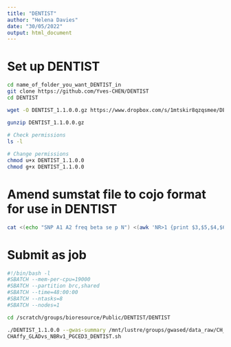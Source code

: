 ```yaml
---
title: "DENTIST"
author: "Helena Davies"
date: "30/05/2022"
output: html_document
---
```


# Set up DENTIST
```bash
cd name_of_folder_you_want_DENTIST_in
git clone https://github.com/Yves-CHEN/DENTIST
cd DENTIST

wget -O DENTIST_1.1.0.0.gz https://www.dropbox.com/s/1mtskir8qzqsmee/DENTIST.1.1.0.0.gz?dl=0

gunzip DENTIST_1.1.0.0.gz
 
# Check permissions
ls -l

# Change permissions
chmod u+x DENTIST_1.1.0.0
chmod g+x DENTIST_1.1.0.0
```

# Amend sumstat file to cojo format for use in DENTIST
```bash
cat <(echo "SNP A1 A2 freq beta se p N") <(awk 'NR>1 {print $3,$5,$4,$6,$10,$11,10^-$13,$8}' CHAffy_GLADv2_NBRv1_PGCED3_WG_2022_05_20_AN_regenie.gz) | tr ' ' '\t' > CHAffy_GLADv2_NBRv1_PGCED3_WG_2022_05_20_AN_regenie_DENTIST_cojo
```

# Submit as job
```bash
#!/bin/bash -l
#SBATCH --mem-per-cpu=19000
#SBATCH --partition brc,shared
#SBATCH --time=48:00:00
#SBATCH --ntasks=8
#SBATCH --nodes=1

cd /scratch/groups/bioresource/Public/DENTIST/DENTIST

./DENTIST_1.1.0.0 --gwas-summary /mnt/lustre/groups/gwased/data_raw/CH_GLAD_NBR_ED/GWAS/Regenie_data_analysis/CHAffy_GLADv2_NBRv1_PGCED3_WG_2022_05_20_AN_regenie_DENTIST_cojo --out CHAffy_GLADv2_NBRv1_PGCED3_WG_2022_05_20_AN_regenie_DENTIST_cojo_output
CHAffy_GLADvs_NBRv1_PGCED3_DENTIST.sh 
```

